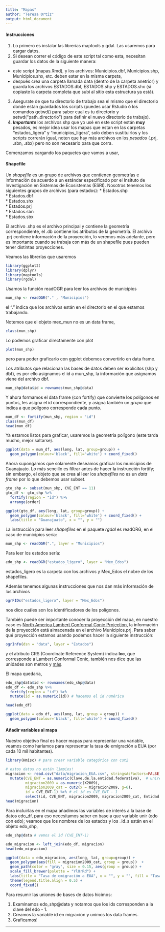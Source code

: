 ```yaml
---
title: "Mapas"
author: "Teresa Ortiz"
output: html_document
---
```


#### Instrucciones

1. Lo primero es instalar las librerías maptools y gdal. Las usaremos para 
cargar datos.  
2. Si desean correr el código de este script tal como esta, 
necesitan guardar los datos de la siguiente manera: 
* este script (mapas.Rmd), y los archivos: Municipios.dbf, Municipios.shp, Municipios.shx, etc. deben estar en la misma carpeta, 
+ después crea una carpeta llamada data (dentro de la carpeta anetrior) y guarda los archivos ESTADOS.dbf, ESTADOS.shp y ESTADOS.shx (si 
copiaste la carpeta completa que subí al sitio esta estructura ya está).  
3. Asegurate de que tu directorio de trabajo sea el mismo que el directorio
donde estan guardados los scripts (puedes usar Rstudio ó los comandos getwd() para saber cual es 
tu directorio y setwd("path_directorio") para definir el nuevo directorio de 
trabajo).
4. _**Importante**_ los archivos shp que yo usé en este script están **muy** pesados, 
es mejor idea usar los mapas que estan en las carpetas "estados_ligera" y 
"municipios_ligera", solo deben sustituirlos y los scripts correrán igual, noten
que hay más archivos en los _pesados_ (.prj, .sbn, .sbx) pero no son necesario para 
que corra.

Comenzamos cargando los paquetes que vamos a usar,

#### Shapefile

Un _shapefile_ es un grupo de archivos que contienen geometrías e información de acuerdo a un estándar especificado por el Insituto de Investigación en Sistemas de Ecosistemas (ESRI). Nosotros tenemos los siguientes grupos de archivos (para estados): 
* Estados.shp  
* Estados.dbf  
* Estados.shx  
* Estados.prj  
* Estados.sbn  
* Estados.sbx  

El archivo .shp es el archivo principal y contiene la geometría correspondiente, el .db contiene los atributos de la geometría. El archivo .prj contiene información de la proyección, lo veremos más adelante, pero es importante cuando se trabaja con más de un shapefile pues pueden tener distintas proyecciones.

Veamos las librerías que usaremos

```r
library(ggplot2)
library(dplyr)
library(maptools)
library(rgdal)
```


Usamos la función readOGR para leer los archivos de municipios

```r
mun_shp <- readOGR("." , "Municipios")
```

el "." indica que los archivos están en el directorio en el que estamos trabajando.

Notemos que el objeto mex_mun no es un data frame,

```r
class(mun_shp)
```

Lo podemos graficar directamente con plot

```r
plot(mun_shp)
```

pero para poder graficarlo con ggplot debemos convertirlo en data frame.

Los atributos que relacionan las bases de datos deben ser explícitos (shp y dbf), es por ello asignamos el id a mun_shp, la información que asignamos viene del archivo dbf.

```r
mun_shp@data$id = rownames(mun_shp@data)
```

Y ahora formamos el data frame (con fortify) que convierte los polígonos en puntos, les asigna el id correspondiente, y asigna también un _grupo_ que indica a que polígono corresponde cada punto.

```r
mun_df <- fortify(mun_shp, region = "id")
class(mun_df)
head(mun_df)
```


Ya estamos listos para graficar, usaremos la geometría polígono (este tarda mucho, mejor 
saltarse).

```r
ggplot(data = mun_df, aes(long, lat, group=group)) + 
  geom_polygon(colour='black', fill='white') + coord_fixed()
```

Ahora supongamos que solamente deseamos graficar los municipios de Guanajuato. 
Lo más sencillo es filtrar antes de hacer la instrucción fortify; sin embargo, 
el objeto que se crea al leer los _shapefiles_ no 
es un _data frame_ por lo que debemos usar subset.

```r
gto_shp <- subset(mun_shp, CVE_ENT == 11)
gto_df <- gto_shp %>% 
  fortify(region = "id") %>%
  arrange(order)

ggplot(gto_df, aes(long, lat, group=group)) + 
  geom_polygon(colour='black', fill='white') + coord_fixed() +
  labs(title = "Guanajuato", x = "", y = "") 
```

La instrucción para leer _shapefiles_ en el paquete _rgdal_ es readORG, en el 
caso de municipios sería:

```r
mun_shp <- readOGR(".", layer = "Municipios")
```

Para leer los estados sería:

```r
edo_shp <- readOGR("estados_ligero", layer = "Mex_Edos")
```

estados\_ligero es la carpeta con los archivos y Mex\_Edos el nobre de los shapefiles.

Además tenemos algunas instrucciones que nos dan más información de los archivos

```r
ogrFIDs("estados_ligero", layer = "Mex_Edos")
```

nos dice cuáles son los identificadores de los polígonos.

También puede ser importante conocer la proyección del mapa, en nuestro caso es [North America Lambert Conformal Conic Projection](http://en.wikipedia.org/wiki/Lambert_conformal_conic_projection), la información de la proyección está almacenada en el archivo Municipios.prj. Para saber qué 
proyección estamos usando podemos hacer la siguiente instrucción:

```r
ogrInfo(dsn = "data", layer = "Estados")
```

y el atributo CRS (Coordinate Reference System) indica **lcc**, que corresponde a
Lambert Conformal Conic, también nos dice que las unidades son metros y 
[más](https://www.nceas.ucsb.edu/~frazier/RSpatialGuides/OverviewCoordinateReferenceSystems.pdf). 

El mapa quedaría,

```r
edo_shp@data$id <- rownames(edo_shp@data)
edo_df <- edo_shp %>%
  fortify(region = "id") %>%
  mutate(id = as.numeric(id)) # hacemos el id numérica

head(edo_df)

ggplot(data = edo_df, aes(long, lat, group = group)) + 
  geom_polygon(colour='black', fill='white') + coord_fixed()
```

#### Añadir variables al mapa

Nuestro objetivo final es hacer mapas para representar una variable, veamos
como haríamos para representar la tasa de emigración a EUA (por cada 10 mil habitantes).

```r
library(Hmisc) # para crear variable categórica con cut2

# estos datos no están limpios!
migracion <- read.csv("data/migracion_EUA.csv", stringsAsFactors=FALSE)[1:32, ] %>%
  mutate(CVE_ENT = as.numeric(Clave.de.la.entidad.federativa),  # uniremos a edo_shp usando esta var
         migracion2009 = as.numeric(X2009), 
         migracion2009_cat = cut2(x = migracion2009, g=6),
         id = CVE_ENT-1) %>% # el id es CVE_ENT - 1
         select(id, CVE_ENT, migracion2009, migracion2009_cat, Entidad.federativa)
head(migracion)

```

Para incluirlas en el mapa añadimos las variables de interés a la base de datos
edo_df, para eso necesitamos saber en base 
a que variable unir (edo con edo); veamos que los nombres de los estados y los _id_s están
en el objeto edo_shp,

```r
edo_shp@data # vemos el id (CVE_ENT-1)

edo_migracion <- left_join(edo_df, migracion) 
head(edo_migracion)

ggplot(data = edo_migracion, aes(long, lat, group=group)) + 
  geom_polygon(aes(fill = migracion2009_cat, group = group))  +
  geom_path(color = "gray", size = 0.15, aes(group = group)) +
  scale_fill_brewer(palette = "YlOrRd") +
  labs(title = "Tasa de emigración a EUA", x = "", y = "", fill = "Tasa") + 
  theme(legend.title.align = 0.5) + 
  coord_fixed() 
```
 
Para resumir las uniones de bases de datos hicimos:  
  
1. Examinamos edo_shp@data y notamos que los ids corresponden a la clave del edo - 1.
2. Creamos la variable id en migracion y unimos los data frames.  
3. Graficamos!

****
